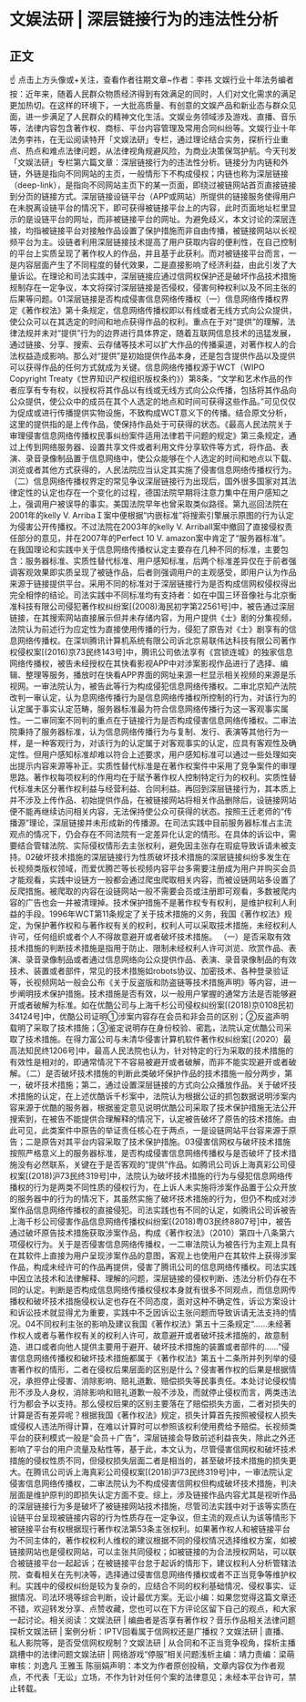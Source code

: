 # 文娱法研 | 深层链接行为的违法性分析
## 正文
☝ 点击上方头像或+关注，查看作者往期文章~作者：李祎 文娱行业十年法务编者按：近年来，随着人民群众物质经济得到有效满足的同时，人们对文化需求的满足更加热切。在这样的环境下，一大批高质量、有创意的文娱产品和新业态与群众见面，进一步满足了人民群众的精神文化生活。文娱业务领域涉及游戏、直播、音乐等，法律内容包含著作权、商标、平台内容管理及常用合同纠纷等。文娱行业十年法务李祎，在无讼阅读特开「文娱法研」专栏，通过理论结合实务，探析行业重点、热点和难点法律问题，从法律视角规避风险，为商业决策保驾护航。今天刊发「文娱法研」专栏第六篇文章：深层链接行为的违法性分析。链接分为内链和外链，外链是指向不同网站的主页，一般情形下不构成侵权；内链也称为深层链接（deep-link），是指向不同网站主页下的某一页面，即绕过被链网站首页直接链接到分页的链接方式。深层链接设链平台（APP或网站）所提供的链接服务使得用户在未脱离设链平台的情况下，即可获得被链接平台上的内容，此时页面地址栏里显示的是设链平台的网址，而非被链接平台的网址。为避免歧义，本文讨论的深层连接，均指被链接平台对接触作品设置了保护措施而非自由传播，被链接网站以长视频平台为主。设链者利用深层链接技术提高了用户获取内容的便利性，在自己控制的平台上实质呈现了著作权人的作品，并且基于此获利。而对被链接平台而言，一是内容层面产生了不同程度的替代效果，二是直接影响了经济利益，由此引发了大量诉讼。在理论和司法实践中，深层链接应通过信网权保护还是破坏作品技术措施规制存在一定争议，本文将探讨深层链接是否侵权，侵害何种权利以及不同主张的后果等问题。01深层链接是否构成侵害信息网络传播权（一）信息网络传播权界定《著作权法》第十条规定，信息网络传播权即以有线或者无线方式向公众提供，使公众可以在其选定的时间和地点获得作品的权利。重点在于对“提供”的理解，法律法规并未对“提供”行为的边界进行具体界定，随着互联网信息技术的迅猛发展，通过链接、分享、搜索、云存储等技术可以扩大作品的传播渠道，对著作权人的合法权益造成影响。那么对“提供”是初始提供作品本身，还是包含提供作品以及提供可以获得作品的任何方式就成为关键。信息网络传播权源于WCT（WIPO Copyright Treaty《世界知识产权组织版权条约》）第8条，“文学和艺术作品的作者应享有专有权，以授权将其作品以有线或无线方式向公众传播，包括将其作品向公众提供，使公众中的成员在其个人选定的地点和时间可获得这些作品。”可见仅仅为促成或进行传播提供实物设施，不致构成WCT意义下的传播。结合原文分析，这里的提供指的是上传作品，使保持作品处于可获得的状态。《最高人民法院关于审理侵害信息网络传播权民事纠纷案件适用法律若干问题的规定》第三条规定，通过上传到网络服务器、设置共享文件或者利用文件分享软件等方式，将作品、表演、录音录像制品置于信息网络中，使公众能够在个人选定的时间和地点以下载、浏览或者其他方式获得的，人民法院应当认定其实施了侵害信息网络传播权行为。（二）信息网络传播权界定的常见争议深层链接行为出现后，国外很多国家对其法律定性的认定也存在一个变化的过程，德国法院早期将注意力集中在用户感知之上，强调用户被误导的事实。美国法院早年也曾采取类似路径。第九巡回法院在2001年的kelly V. ArribaＩ案中便根据“内嵌标准”将搜索引擎展示原图的行为认定为侵害公开传播权。不过法院在2003年的kelly V. ArribaⅡ案中撤回了直接侵权责任部分的意见，并在2007年的Perfect 10 V. amazon案中肯定了“服务器标准”。在我国理论和实践中关于信息网络传播权认定主要存在几种不同的标准，主要包含：服务器标准、实质性替代标准、用户感知标准，后两个标准差异仅在于前者强调客观效果即实质呈现了被链作品，后者则强调用户的主观感受，即用户认为作品来源于链接提供平台。采用不同的标准对于深层链接行为是否构成信网权侵权得出完全相悖的结论。司法实践中不同标准均有支持者：如在中国三环音像社与北京衡准科技有限公司侵犯著作权纠纷案[(2008)海民初字第22561号]中，被告通过深层链接，在其搜索网站直接展示但并未存储内容，为用户提供《士》剧的分集视频，法院认为前述行为应定性为直接使用传播的行为，侵犯了原告对《士》剧享有的信息网络传播权。在深圳腾讯计算机系统有限公司诉北京易联伟达科技有限公司著作权侵权案[(2016)京73民终143号]中，腾讯公司依法享有《宫锁连城》的独家信息网络传播权，被告未经授权在其快看影视APP中对涉案影视作品进行了选择、编辑、整理等服务，播放时在快看APP界面的网址来源一栏显示相关视频的来源是乐视网。一审法院认为，被告此等行为构成侵犯信息网络传播权。二审北京知产法院改判一审认定，认为息网络传播行为是信息网络传播权所控制的行为，对该行为的认定属于事实认定范畴，服务器标准最为符合信息网络传播行为这一客观事实属性。一二审同案不同判的重点在于链接行为是否构成侵害信息网络传播权。二审法院秉持了服务器标准，认为信息网络传播行为与复制、发行、表演等其他行为一样，是一种客观行为，对该行为的认定属于对客观事实的认定，应具有客观性及确定性。但用户感知标准却难以符合上述要求，用户感知标准可以通过一些处理如突出提示内容来源等补正。实质性替代标准是在著作权案件中采用了竞争案件的审理思路。著作权每项权利的作用均在于赋予著作权人控制特定行为的权利。实质性替代标准未区分著作权利益与经营利益、合同利益。再回到深层链接行为，其本质上并不涉及上传作品、初始提供作品，在被链接网站将相关作品删除后，设链接网站便不能再继续访问相关内容，无法保持使公众可获得的状态。按照王迁老师的“传播源”理论，深层链接并未形成新的传播源。在司法实践中目前服务器标准占主流观点的情况下，仍会存在不同法院有一定差异化认定的情形。在具体的诉讼中，需要结合管辖法院、实际侵权情形去主张权利，避免因主张存在瑕疵导致诉请未被支持。02破坏技术措施的深层链接行为性质破坏技术措施的深层链接纠纷多发生在长视频类版权领域，而爱优腾芒等长视频内容平台多需要注册成为用户并购买会员才能观看，实践中设链方一般都会通过爬虫爬取相关内容，而被设链网站多设置了反爬措施。被爬取的内容在设链网站一般不需要会员或注册即可观看，多数被爬内容的广告也会一并被清理掉。技术保护措施不是著作权专有权利，是维护权利人利益的手段。1996年WCT第11条规定了关于技术措施的义务，我国《著作权法》规定，为保护著作权和与著作权有关的权利，权利人可以采取技术措施，未经权利人许可，任何组织或者个人不得故意避开或者破坏技术措施。 （一）是否采取有效技术措施的判断技术措施是指用于防止、限制未经权利人许可浏览、欣赏作品、表演、录音录像制品或者通过信息网络向公众提供作品、表演、录音录像制品的有效技术、装置或者部件，常见的技术措施如robots协议、加密技术、各种登录验证等，长视频网站一般会公布《关于反盗版和防盗链等技术措施声明》等内容，进一步阐明技术保护措施。技术措施是否有效，以一般用户掌握的通常方法是否能够避开或者破解为标准。如在优酷公司与上海千杉公司侵权纠纷案[(2018)京0108民初34124号]中，优酷公司证明①涉案内容存在会员和非会员的区别；②反盗声明载明了采取了技术措施；③鉴定说明存在身份校验、密匙，法院认定优酷公司采取了技术措施。在得力富公司与未清华侵害计算机软件著作权纠纷案[（2020）最高法知民终1206号]中，最高人民法院也认为，针对特定的行为采取的技术措施的有效性是相对的，即通常情况下不容易被避开或者破解，而非不能实现避开或者破解。（二）是否破坏技术措施的判断此类破坏保护作品的技术措施一般分两步，第一，破坏技术措施；第二，通过设置深层链接的方式向公众播放作品。关于破坏技术措施的认定，在上述优酷诉千杉案中，法院认为根据公证的抓包数据说明涉案内容来源于优酷的服务器，根据鉴定意见说明优酷公司采取了技术保护措施无法公开搜索到，在被告不能提供合理解释的情况下，认定被告破坏了原告的技术措施。由此可见，此类案件中原告的举证责任核心在于两点，一是设链网站平台容来源于原告；二是原告对其平台内容采取了技术保护措施。03侵害信网权与破坏技术措施按照严格意义上的服务器标准，是否构成侵害信息网络传播权与是否破坏了技术措施没有必然联系，关键在于是否客观的“提供”作品。如腾讯公司诉上海真彩公司侵权案[(2018)沪73民终319号]中，法院认为破坏技术措施的行为与侵犯信息网络传播权的行为是两类不同性质的侵权行为，在上诉人未实施将涉案作品置于公众开放的服务器中的行为的情况下，其虽然实施了破坏技术措施的行为，但仍不构成对涉案作品信息网络传播权的直接侵犯。司法实践也有不同的认定，如腾讯公司诉被告上海千杉公司侵害作品信息网络传播权纠纷案[(2018)粤03民终8807号]中，被告通过破坏原告技术措施获取涉案作品，构成《著作权法》（2010）第四十八条第六项侵权行为。关于是否侵害信息网络传播权，一二审法院认为被告行为主观上具有在其软件上直接为用户呈现涉案作品的意图，客观上也使用户在其软件上获得涉案作品，构成未经许可的作品再提供，侵害了腾讯公司的信息网络传播权。司法实践中因立法技术和法律解释、理解的问题，深层链接的侵权判断、违法分析仍存在不同的认定。判断是否构成信息网络传播权侵权本身就有很多不同观点，而信息网传播权和破坏技术措施侵权认定也存在不同态度，面对这种不确定性，诉讼方案设计和诉讼技术就显得尤为重要，实践中不乏因诉讼主张问题而导致诉请无法支持的情况。04不同权利主张的影响及建议我国《著作权法》第五十三条规定“……未经著作权人或者与著作权有关的权利人许可，故意避开或者破坏技术措施的，故意制造、进口或者向他人提供主要用于避开、破坏技术措施的装置或者部件的……”侵害信息网络传播权和破坏技术措施都属于《著作权法》第五十二条所并列列举的侵害著作权的情形，二者在侵权后果层面的区别是什么？侵害著作权的后果是根据情况，承担停止侵害、消除影响、赔礼道歉、赔偿损失等民事责任。本处讨论侵权情形不涉及人身权，消除影响和赔礼道歉一般不涉及，而就停止侵权而言，两类违法行为都会予以支持。那么侵权后果的区别主要落在了赔偿损失方面，二者对损失的计算是否有差异呢？根据我国《著作权法》规定，损失计算首先按照被侵权人损失或侵权人违法所得计算，在难以计算时可以参照该权利使用费给予赔偿。长视频类平台的获利模式一般是“会员＋广告”，深层链接会导致前述利益丧失，除此之外还影响了平台的用户流量及粘性等，基于此，本文认为，尽管侵害信网权和破坏技术措施的侵权性质不同，但侵权损失层面二者是相当的，甚至破坏技术措施的损失更大。在腾讯公司诉上海真彩公司侵权案[(2018)沪73民终319号]中，一审法院认定侵害信息网络传播权，二审法院认为不构成侵害信网权但构成破坏技术措施，判决层面是维护原判的即损失认定方面不变。综上，涉及链接作品内容尤其是视听作品的深层链接行为多是破坏了被链接网站技术措施，尽管司法实践中对于该等实质在设链平台呈现被链接内容的行为性质存在一定争议，但主流的观点认为该等情形下被链接平台有权根据现行著作权法第53条主张权利。如果著作权人和被链接平台为不同主体的，著作权权利人维权的建议根据不同的侵权情况选择维权方案，如被链接网站也是侵权网站，可以主张共同侵权；如被链接的为合法授权网站，可以联合被链接平台一起起诉；在被链接平台怠于起诉的情形下，建议权利人分析管辖法院、查看相关在先判决等，选择通过侵害信息网络传播权或者不正当竞争等维护权利。实践中的侵权纠纷是较为复杂的，应结合不同的权利基础情况、侵权事实、证据情况、司法环境等综合判断，设计最优方案。无讼小编：如果您觉得这篇文章还不错，欢迎转发分享、点赞收藏，您也可以在下方评论区留下自己的观点，和大家一起讨论。相关阅读：文娱法研 | 编曲者是否享有著作权？音乐作品相关法律问题探析文娱法研 | 案例分析：IPTV回看属于信网权还是广播权？文娱法研 | 直播、私人影院等，是否受信网权规制？文娱法研 | 从合同和不正当竞争视角，探析主播跳槽中的法律问题文娱法研 | 网络游戏“停服”相关问题浅析主编：靖力责编：梁萌审核：刘逸凡 王雅玉 陈丽娟声明：本文为作者原创投稿，文章内容仅为作者观点，不代表「无讼」立场，不作为针对任何个案的法律意见；未经本平台许可，禁止转载。